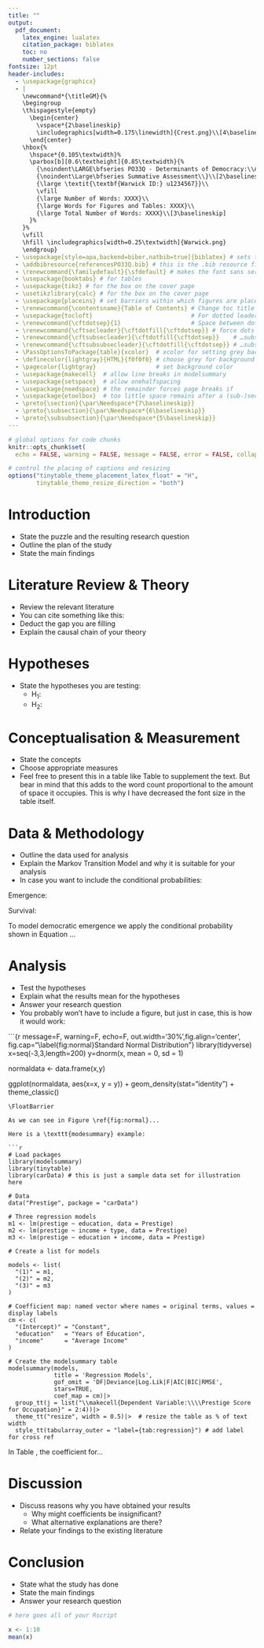 ```yaml
---
title: ""
output: 
  pdf_document:
    latex_engine: lualatex
    citation_package: biblatex
    toc: no
    number_sections: false
fontsize: 12pt
header-includes:    
  - \usepackage{graphicx}
  - |
    \newcommand*{\titleGM}{%
    \begingroup
    \thispagestyle{empty}
      \begin{center}
        \vspace*{2\baselineskip}
        \includegraphics[width=0.175\linewidth]{Crest.png}\\[4\baselineskip]
      \end{center}
    \hbox{%
      \hspace*{0.105\textwidth}%
      \parbox[b][0.6\textheight]{0.85\textwidth}{%
        {\noindent\LARGE\bfseries PO33Q - Determinants of Democracy:\\Analysing Emergence, Survival, and Fall\\}\\[1\baselineskip]
        {\noindent\Large\bfseries Summative Assessment\\}\\[2\baselineskip]
        {\large \textit{\textbf{Warwick ID:} u1234567}}\\
        \vfill
        {\large Number of Words: XXXX}\\
        {\large Words for Figures and Tables: XXXX}\\
        {\large Total Number of Words: XXXX}\\[3\baselineskip]
      }%
    }%
    \vfill
    \hfill \includegraphics[width=0.25\textwidth]{Warwick.png}
    \endgroup}
  - \usepackage[style=apa,backend=biber,natbib=true]{biblatex} # sets the bib style
  - \addbibresource{referencesPO33Q.bib} # this is the .bib resource file
  - \renewcommand{\familydefault}{\sfdefault} # makes the font sans serif
  - \usepackage{booktabs} # for tables
  - \usepackage{tikz} # for the box on the cover page
  - \usetikzlibrary{calc} # for the box on the cover page
  - \usepackage{placeins} # set barriers within which figures are placed
  - \renewcommand{\contentsname}{Table of Contents} # Change toc title
  - \usepackage{tocloft}                            # For dotted leaders control
  - \renewcommand{\cftdotsep}{1}                    # Space between dots
  - \renewcommand{\cftsecleader}{\cftdotfill{\cftdotsep}} # force dots for sections
  - \renewcommand{\cftsubsecleader}{\cftdotfill{\cftdotsep}}    # …subsections
  - \renewcommand{\cftsubsubsecleader}{\cftdotfill{\cftdotsep}} # …subsubsections
  - \PassOptionsToPackage{table}{xcolor}  # xcolor for setting grey background
  - \definecolor{lightgray}{HTML}{f0f0f0} # choose grey for background
  - \pagecolor{lightgray}                 # set background color
  - \usepackage{makecell}  # allow line breaks in modelsummary
  - \usepackage{setspace}  # allow onehalfspacing
  - \usepackage{needspace} # the remainder forces page breaks if
  - \usepackage{etoolbox}  # too little space remains after a (sub-)section heading
  - \preto{\section}{\par\Needspace*{7\baselineskip}}
  - \preto{\subsection}{\par\Needspace*{6\baselineskip}}
  - \preto{\subsubsection}{\par\Needspace*{5\baselineskip}}
---
```


```r
# global options for code chunks
knitr::opts_chunk$set(
  echo = FALSE, warning = FALSE, message = FALSE, error = FALSE, collapse = TRUE)

# control the placing of captions and resizing
options("tinytable_theme_placement_latex_float" = "H",
        tinytable_theme_resize_direction = "both")
```

```{=latex}
\DefTblrTemplate{firsthead,middlehead,lasthead}{default}{}
\DefTblrTemplate{firstfoot,middlefoot}{default}{}
\DefTblrTemplate{lastfoot}{default}% 
{
  \UseTblrTemplate{note}{default}
  \UseTblrTemplate{caption}{default}
}
```


\thispagestyle{empty}

```{=latex}
\begin{tikzpicture}[remember picture,overlay]
  \draw[line width=1pt]
    ($(current page.north west)+(18mm,-18mm)$) rectangle
    ($(current page.south east)+(-18mm,18mm)$);
\end{tikzpicture}
\titleGM
\clearpage
```

\newpage

```{=latex}
\pagenumbering{roman}
\setcounter{tocdepth}{4}
\tableofcontents
```

\newpage

\listoffigures
\listoftables
\newpage
\pagenumbering{arabic}
\setcounter{page}{1}
\onehalfspacing


# Introduction

- State the puzzle and the resulting research question
- Outline the plan of the study
- State the main findings


# Literature Review & Theory

- Review the relevant literature
- You can cite something like this: \citep{prz:2000}
- Deduct the gap you are filling
- Explain the causal chain of your theory


# Hypotheses

- State the hypotheses you are testing:
  - H$_1$: 
  - H$_2$: 

# Conceptualisation & Measurement

- State the concepts
- Choose appropriate measures
- Feel free to present this in a table like Table \ref{tbl:conceptualisation} to supplement the text. But bear in mind that this adds to the word count proportional to the amount of space it occupies. This is why I have decreased the font size in the table itself. 

\FloatBarrier
\begin{table}
\fontsize{8}{10}\selectfont
\centering
\begin{tabular}{lll}
        &  \\[-1.8ex] \specialrule{.08em}{.05em}{.17em}\hline
        &  \\[-1.8ex]
Concept                 &  Attribute                        &   Variable                        \\

\hline
        &  \\[-1.2ex]

\multicolumn{2}{l}{\textbf{Dependent Variable}}     &                           \\

\addlinespace
Democracy       &   Participation     &   \citet{boix:2022}  \\
                &   Contestation      &                   \\

\addlinespace
\addlinespace

\multicolumn{2}{l}{\textbf{Independent Variables}}          &                           \\

\addlinespace
Economic Development  &     Wealth    & per capita GDP    \\
                      &     Growth    & per capita GDP growth \\
\addlinespace
Social Development    &     Health    & life expectancy at birth \\
                      &     Education & primary school enrolment \\
                      &     Urbanisation  & \% of population living in cities \\
\hline\specialrule{.08em}{.17em}{.05em}
& \\[-1.8ex] 
\end{tabular}
\caption{Conceptualisation and Mesasurement}
\label{tbl:conceptualisation}
\end{table}
\FloatBarrier


# Data & Methodology

- Outline the data used for analysis
- Explain the Markov Transition Model and why it is suitable for your analysis
- In case you want to include the conditional probabilities:

Emergence:

\begin{equation}\label{eq:emergence}
P(y_{i,t} = 1 | y_{i, t-1} = 0)
\end{equation}
	
Survival:

\begin{equation}\label{eq:survival}
P(y_{i,t} = 1 | y_{i, t-1} = 1)
\end{equation}


To model democratic emergence we apply the conditional probability shown in Equation \ref{eq:emergence}...


# Analysis

- Test the hypotheses
- Explain what the results mean for the hypotheses
- Answer your research question
- You probably won't have to include a figure, but just in case, this is how it would work:

\FloatBarrier
```{r message=F, warning=F, echo=F, out.width='30%',fig.align='center',  fig.cap="\\label{fig:normal}Standard Normal Distribution"}
library(tidyverse)
x=seq(-3,3,length=200)
y=dnorm(x, mean = 0, sd = 1)

normaldata <- data.frame(x,y)

ggplot(normaldata, aes(x=x, y = y)) + 
  geom_density(stat="identity") +
  theme_classic() 
```
\FloatBarrier

As we can see in Figure \ref{fig:normal}...

Here is a \texttt{modesummary} example:

```r
# Load packages
library(modelsummary)
library(tinytable)
library(carData) # this is just a sample data set for illustration here

# Data
data("Prestige", package = "carData")

# Three regression models
m1 <- lm(prestige ~ education, data = Prestige)
m2 <- lm(prestige ~ income + type, data = Prestige)
m3 <- lm(prestige ~ education + income, data = Prestige)

# Create a list for models

models <- list(
  "(1)" = m1,
  "(2)" = m2,
  "(3)" = m3
)

# Coefficient map: named vector where names = original terms, values = display labels
cm <- c(
  "(Intercept)" = "Constant",
  "education"   = "Years of Education",
  "income"      = "Average Income"
)

# Create the modelsummary table
modelsummary(models, 
             title = 'Regression Models',
             gof_omit = 'DF|Deviance|Log.Lik|F|AIC|BIC|RMSE', 
             stars=TRUE,
             coef_map = cm)|>
  group_tt(j = list("\\makecell{Dependent Variable:\\\\Prestige Score for Occupation}" = 2:4))|> 
  theme_tt("resize", width = 0.5)|>  # resize the table as % of text width
  style_tt(tabularray_outer = "label={tab:regression}") # add label for cross ref

```

In Table \ref{tab:regression}, the coefficient for...



# Discussion

- Discuss reasons why you have obtained your results
  - Why might coefficients be insignificant?
  - What alternative explanations are there?
- Relate your findings to the existing literature
 

# Conclusion

- State what the study has done
- State the main findings
- Answer your research question





\newpage

```{=latex}
\clearpage
\printbibliography[heading=bibintoc,title={List of References}]
\let\printbibliography\relax
```

\newpage

```{=latex}
\appendix
\section{Appendix}
```

```r
# here goes all of your Rscript

x <- 1:10
mean(x)
```
